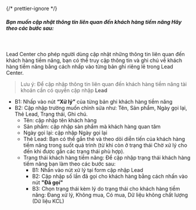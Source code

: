 {/* prettier-ignore */}
##### Bạn muốn cập nhật thông tin liên quan đến khách hàng tiềm năng Hãy theo các bước sau:

<br />

Lead Center cho phép người dùng cập nhật những thông tin liên quan đến khách hàng tiềm năng,
bạn có thể truy cập thông tin và ghi chú về khách hàng tiềm năng bằng cách nhấp vào từng bản ghi riêng lẻ trong Lead Center.

> Lưu ý: Để cập nhập thông tin liên quan đến khách hàng tiềm năng tài khoản cần có quyền cập nhập **Lead**

- B1: Nhấp vào nút **“Xử lý”** của từng bản ghi khách hàng tiềm năng
- B2: Cập nhập trường muốn chỉnh sửa như: Tên, Sản phẩm, Ngày gọi lại, Thẻ Lead, Trạng thái, Ghi chú.
  - Tên: cập nhập tên khách hàng
  - Sản phẩm: cập nhập sản phẩm mà khách hàng quan tâm
  - Ngày gọi lại: cập nhập Ngày gọi lại
  - Thẻ Lead: Bạn có thể gắn thẻ và theo dõi diễn tiến của khách hàng tiềm năng trong suốt quá trình (từ khi còn ở trạng thái Chờ xử lý cho đến khi được gắn các trạng thái phù hợp).
  - Trạng thái khách hàng tiềm năng: Để cập nhập trạng thái khách hàng tiềm năng bạn làm theo các bước sau:
    - B1: Nhấn vào nút xử lý tại form cập nhập Lead
    - B2: Cập nhập số lần đã gọi cho khách hàng bằng cách nhấn vào nút **"Đã gọi"**
    - B3: Chọn trạng thái kèm lý do trạng thái cho khách hàng tiềm năng: Đang xử lý, Không mua, Có mua, Dữ liệu không chất lượng (Dữ liệu KCL)
